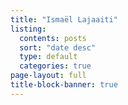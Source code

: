 ```yaml
---
title: "Ismaël Lajaaiti"
listing:
  contents: posts
  sort: "date desc"
  type: default
  categories: true
page-layout: full
title-block-banner: true
---
```



